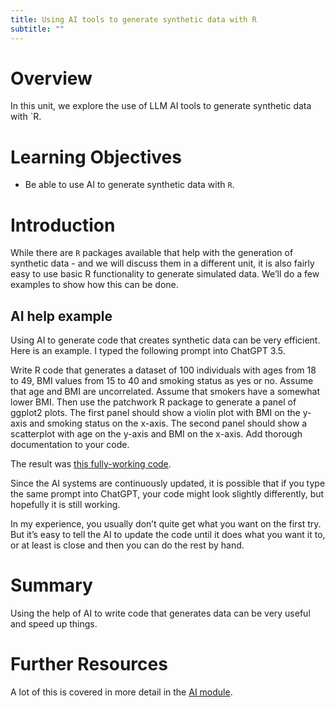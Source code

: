 ```yaml
---
title: Using AI tools to generate synthetic data with R
subtitle: ""
---
```



# Overview
In this unit, we explore the use of LLM AI tools to generate synthetic data with `R.


# Learning Objectives

* Be able to use AI to generate synthetic data with `R`.


# Introduction

While there are `R` packages available that help with the generation of synthetic data - and we will discuss them in a different unit, it is also fairly easy to use basic R functionality to generate simulated data. We'll do a few examples to show how this can be done.

## AI help example

Using AI to generate code that creates synthetic data can be very efficient. Here is an example. I typed the following prompt into ChatGPT 3.5.

:::prompt
Write R code that generates a dataset of 100 individuals with ages from 18 to 49, BMI values from 15 to 40 and smoking status as yes or no. Assume that age and BMI are uncorrelated. Assume that smokers have a somewhat lower BMI. Then use the patchwork R package to generate a panel of ggplot2 plots. The first panel should show a violin plot with BMI on the y-axis and smoking status on the x-axis. The second panel should show a scatterplot with age on the y-axis and BMI on the x-axis. Add thorough documentation to your code.
:::

The result was [this fully-working code](./chatgpt-example.R).

Since the AI systems are continuously updated, it is possible that if you type the same prompt into ChatGPT, your code might look slightly differently, but hopefully it is still working.

In my experience, you usually don't quite get what you want on the first try. But it's easy to tell the AI to update the code until it does what you want it to, or at least is close and then you can do the rest by hand. 


# Summary

Using the help of AI to write code that generates data can be very useful and speed up things.



# Further Resources

A lot of this is covered in more detail in the [AI module](../../module-ai/ai-overview.qmd).

